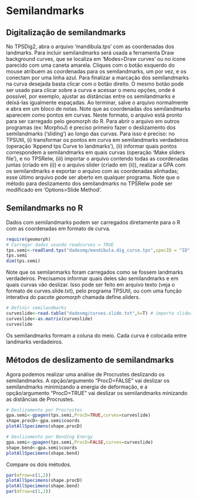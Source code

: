 # Semilandmarks

## Digitalização de semilandmarks
No TPSDig2, abra o arquivo ‘mandibula.tps’ com as coordenadas dos landmarks. Para incluir semilandmarks será usada a ferramenta Draw background curves, que se localiza em ‘Modes>Draw curves’ ou no ícone parecido com uma caneta amarela. Cliques com o botão esquerdo do mouse atribuem as coordenadas para os semilandmarks, um por vez, e os conectam por uma linha azul. Para finalizar a marcação dos semilandmarks na curva desejada basta clicar com o botão direito. O mesmo botão pode ser usado para clicar sobre a curva e acessar o menu opções, onde é possível, por exemplo, ajustar as distâncias entre os semilandmarks e deixá-las igualmente espaçadas. Ao terminar, salve o arquivo normalmente e abra em um bloco de notas. Note que as coordenadas dos semilandmarks aparecem como pontos em curvas. Neste formato, o arquivo está pronto para ser carregado pelo geomorph do R.
Para abrir o arquivo em outros programas (ex: MorphoJ) é preciso primeiro fazer o deslizamento dos semilandmarks (‘sliding’) ao longo das curvas. Para isso é preciso: no TPSUtil, (i) transformar os pontos em curva em semilandmarks verdadeiros (operação ‘Append tps Curve to landmarks’), (ii) informar quais pontos correspondem a semilandmarks em quais curvas (operação ‘Make sliders file’), e no TPSRelw, (iii) importar o arquivo contendo todas as coordenadas juntas (criado em (i)) e o arquivo slider (criado em (ii)), realizar a GPA com os semilandmarks e exportar o arquivo com as coordenadas alinhadas; esse último arquivo pode ser aberto em qualquer programa. Note que o método para deslizamento dos semilandmarks no TPSRelw pode ser modificado em ‘Options>Slide Method’.

## Semilandmarks no R
Dados com semilandmarks podem ser carregados diretamente para o R com as coordenadas em formato de curva.
```r
require(geomorph)
# Carregar dados usando readcurves = TRUE
tps.semi<-readland.tps("dadosmg/mandibula.dig_curso.tps",specID = "ID", readcurves = TRUE)
tps.semi
dim(tps.semi)
```

Note que os semilanmarks foram carregados como se fossem landmarks verdadeiros.
Precisamos informar quais deles são semilandmarks e em quais curvas vão deslizar.
Isso pode ser feito em arquivo texto (veja o formato de curves.slide.txt), pelo programa TPSUtil, ou com uma função interativa do pacote *geomorph* chamada define.sliders.
```r
# Definir semilandmarks
curveslide<-read.table("dadosmg/curves.slide.txt",h=T) # importa sliders definidos no TPS util 
curveslide<-as.matrix(curveslide) 
curveslide
```
Os semilandmarks formam a coluna do meio. Cada curva é colocada entre landmarks verdadeiros.

## Métodos de deslizamento de semilandmarks
Agora podemos realizar uma análise de Procrustes deslizando os semilandmarks.
A opção/argumento "ProcD=FALSE" vai deslizar os semilandmarks minimizando a energia de deformação, e a opção/argumento "ProcD=TRUE" vai deslizar os semilandmarks minizando as distâncias de Procrustes.

```r
# Deslizamento por Procrustes
gpa.semi<-gpagen(tps.semi,ProcD=TRUE,curves=curveslide)
shape.procD<-gpa.semi$coords
plotAllSpecimens(shape.procD)

# Deslizamento por Bending Energy
gpa.semi<-gpagen(tps.semi,ProcD=FALSE,curves=curveslide)
shape.bend<-gpa.semi$coords
plotAllSpecimens(shape.bend)
```

Compare os dois métodos.
```r
par(mfrow=c(1,2))
plotAllSpecimens(shape.procD)
plotAllSpecimens(shape.bend)
par(mfrow=c(1,1))
```

\newpage

